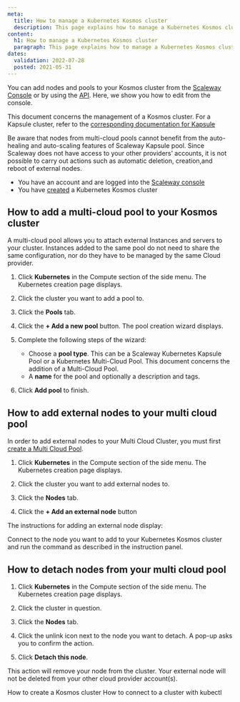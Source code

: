 ```yaml
---
meta:
  title: How to manage a Kubernetes Kosmos cluster
  description: This page explains how to manage a Kubernetes Kosmos cluster
content:
  h1: How to manage a Kubernetes Kosmos cluster
  paragraph: This page explains how to manage a Kubernetes Kosmos cluster
dates:
  validation: 2022-07-28
  posted: 2021-05-31
---
```


You can add nodes and pools to your Kosmos cluster from the [Scaleway Console](https://console.scaleway.com) or by using the [API](https://developers.scaleway.com/en/). Here, we show you how to edit from the console.

<Message type="note">

  This document concerns the management of a Kosmos cluster. For a Kapsule cluster, refer to the [corresponding documentation for Kapsule](/compute/kubernetes/how-to/edit-cluster)

</Message>

<Message type="important">

  Be aware that nodes from multi-cloud pools cannot benefit from the auto-healing and auto-scaling features of Scaleway Kapsule pool. Since Scaleway does not have access to your other providers’ accounts, it is not possible to carry out actions such as automatic deletion, creation,and reboot of external nodes.

</Message>

<Message type="requirement">

  - You have an account and are logged into the [Scaleway console](https://console.scaleway.com) 
  - You have [created](/compute/kubernetes/how-to/create-cluster) a Kubernetes Kosmos cluster

</Message>

## How to add a multi-cloud pool to your Kosmos cluster 

A multi-cloud pool allows you to attach external Instances and servers to your cluster. Instances added to the same pool do not need to share the same configuration, nor do they have to be managed by the same Cloud provider. 

1. Click **Kubernetes** in the Compute section of the side menu. The Kubernetes creation page displays.

2. Click the cluster you want to add a pool to.

3. Click the **Pools** tab.

4. Click the **+ Add a new pool** button. The pool creation wizard displays.

5. Complete the following steps of the wizard:

    * Choose a **pool type**. This can be a Scaleway Kubernetes Kapsule Pool or a Kubernetes Multi-Cloud Pool. This document concerns the addition of a Multi-Cloud Pool.
        <Lightbox src="assets/scaleway-choose-pool-type.webp" alt="" />
    * A **name** for the pool and optionally a description and tags.

6. Click **Add pool** to finish.

## How to add external nodes to your multi cloud pool

In order to add external nodes to your Multi Cloud Cluster, you must first [create a Multi Cloud Pool](#how-to-add-a-multi-cloud-pool-to-your-kosmos-cluster).

1. Click **Kubernetes** in the Compute section of the side menu. The Kubernetes creation page displays.

2. Click the cluster you want to add external nodes to.

3. Click the **Nodes** tab.

4. Click the **+ Add an external node** button

  The instructions for adding an external node display:

  <Lightbox src="assets/scaleway-add-external-node-instr.webp" alt="" />

Connect to the node you want to add to your Kubernetes Kosmos cluster and run the command as described in the instruction panel.

## How to detach nodes from your multi cloud pool

1. Click **Kubernetes** in the Compute section of the side menu. The Kubernetes creation page displays.

2. Click the cluster in question.

3. Click the **Nodes** tab.

4. Click the unlink icon next to the node you want to detach. A pop-up asks you to confirm the action.

5. Click **Detach this node**.

  <Message type="note">
  
  This action will remove your node from the cluster. Your external node will not be deleted from your other cloud provider account(s).

  </Message>

<Navigation title="See Also">
  <PreviousButton to="/compute/kubernetes/how-to/create-kosmos-cluster/">How to create a Kosmos cluster</PreviousButton>
  <NextButton to="/compute/kubernetes/how-to/connect-cluster-kubectl/">How to connect to a cluster with kubectl</NextButton>
</Navigation>
